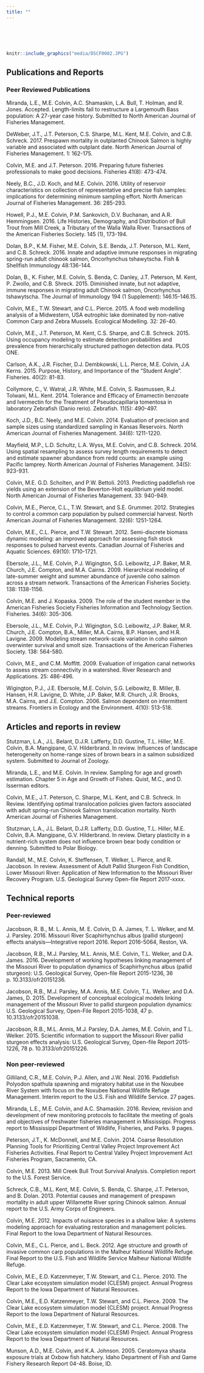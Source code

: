 ```yaml
---
title: ""
---
```

<br>
<br>
<br>
```r
knitr::include_graphics("media/DSCF0082.JPG")
```
<!--
rmarkdown::render_site()# build website
rmarkdown::render_site("publications.Rmd")# build website
q(save="no")  
-->

## Publications and Reports

### Peer Reviewed Publications


Miranda, L.E., M.E. Colvin, A.C. Shamaskin, L.A. Bull, T. Holman, and R. 
Jones. Accepted. Length-limits fail to restructure a Largemouth Bass 
population: A 27-year case history. Submitted to North American Journal 
of Fisheries Management. 

DeWeber, J.T., J.T. Peterson, C.S. Sharpe, M.L. Kent, M.E. Colvin, and 
C.B. Schreck. 2017. Prespawn mortality in outplanted Chinook Salmon is 
highly variable and associated with outplant date. North American 
Journal of Fisheries Management. 1: 162-175. 

Colvin, M.E. and J.T. Peterson. 2016. Preparing future fisheries 
professionals to make good decisions. Fisheries 41(8): 473-474. 

Neely, B.C., J.D. Koch, and M.E. Colvin. 2016. Utility of reservoir 
characteristics on collection of representative and precise fish 
samples: implications for determining minimum sampling effort. North 
American Journal of Fisheries Management. 36: 285-293. 

Howell, P.J., M.E. Colvin, P.M. Sankovich, D.V. Buchanan, and A.R. 
Hemmingsen. 2016. Life Histories, Demography, and Distribution of Bull 
Trout from Mill Creek, a Tributary of the Walla Walla River. 
Transactions of the American Fisheries Society. 145 (1), 173-194. 

Dolan, B.P., K.M. Fisher, M.E. Colvin, S.E. Benda, J.T. Peterson, M.L. 
Kent, and C.B. Schreck. 2016. Innate and adaptive immune responses in 
migrating spring-run adult chinook salmon, Oncorhynchus tshawytscha. 
Fish & Shellfish Immunology 48:136-144. 

Dolan, B., K. Fisher, M.E. Colvin, S. Benda, C. Danley, J.T. Peterson, 
M. Kent, P. Zwollo, and C.B. Shreck. 2015. Diminished innate, but not 
adaptive, immune responses in migrating adult Chinook salmon, 
Oncorhynchus tshawytscha. The Journal of Immunology 194 (1 Supplement): 
146.15-146.15. 

Colvin, M.E., T.W. Stewart, and C.L. Pierce. 2015. A food web modelling 
analysis of a Midwestern, USA eutrophic lake dominated by non-native 
Common Carp and Zebra Mussels. Ecological Modelling. 32: 26-40. 

Colvin, M.E., J.T. Peterson, M. Kent, C.S. Sharpe, and C.B. Schreck. 
2015. Using occupancy modeling to estimate detection probabilities and 
prevalence from hierarchically structured pathogen detection data. PLOS 
ONE. 

Carlson, A.K., J.R. Fischer, D.J. Dembkowski, L.L. Pierce, M.E. Colvin, 
J.A. Kerns. 2015. Purpose, History, and Importance of the "Student 
Angle". Fisheries. 40(2): 81-83. 

Collymore, C., V. Watral, J.R. White, M.E. Colvin, S. Rasmussen, R.J. 
Tolwani, M.L. Kent. 2014. Tolerance and Efficacy of Emamectin benzoate 
and Ivermectin for the Treatment of Pseudocapillaria tomentosa in 
laboratory Zebrafish (Danio rerio). Zebrafish. 11(5): 490-497. 

Koch, J.D., B.C. Neely, and M.E. Colvin. 2014. Evaluation of precision 
and sample sizes using standardized sampling in Kansas Reservoirs. North 
American Journal of Fisheries Management. 34(6): 1211-1220. 

Mayfield, M.P., L.D. Schultz, L.A. Wyss, M.E. Colvin, and C.B. Schreck. 
2014. Using spatial resampling to assess survey length requirements to 
detect and estimate spawner abundance from redd counts: an example using 
Pacific lamprey. North American Journal of Fisheries Management. 34(5): 
923-931. 


Colvin, M.E. G.D. Scholten, and P.W. Bettoli. 2013. Predicting 
paddlefish roe yields using an extension of the Beverton-Holt 
equilibrium yield model. North American Journal of Fisheries Management. 
33: 940-949. 

Colvin, M.E., Pierce, C.L., T.W. Stewart, and S.E. Grummer. 2012. 
Strategies to control a common carp population by pulsed commercial 
harvest. North American Journal of Fisheries Management. 32(6): 
1251-1264. 


Colvin, M.E., C.L. Pierce, and T.W. Stewart. 2012. Semi-discrete biomass 
dynamic modeling: an improved approach for assessing fish stock 
responses to pulsed harvest events. Canadian Journal of Fisheries and 
Aquatic Sciences. 69(10): 1710-1721. 


Ebersole, J.L., M.E. Colvin, P.J. Wigington, S.G. Leibowitz, J.P. Baker, 
M.R. Church, J.E. Compton, and M.A. Cairns. 2009. Hierarchical modeling 
of late-summer weight and summer abundance of juvenile coho salmon 
across a stream network. Transactions of the American Fisheries Society. 
138: 1138-1156. 


Colvin, M.E. and J. Kopaska. 2009. The role of the student member in the 
American Fisheries Society Fisheries Information and Technology Section. 
Fisheries. 34(6): 305-306. 


Ebersole, J.L., M.E. Colvin, P.J. Wigington, S.G. Leibowitz, J.P. Baker, 
M.R. Church, J.E. Compton, B.A., Miller, M.A. Cairns, B.P. Hansen, and 
H.R. Lavigne. 2009. Modeling stream network-scale variation in coho 
salmon overwinter survival and smolt size. Transactions of the American 
Fisheries Society. 138: 564-580. 


Colvin, M.E., and C.M. Moffitt. 2009. Evaluation of irrigation canal 
networks to assess stream connectivity in a watershed. River Research 
and Applications. 25: 486-496. 


Wigington, P.J., J.E. Ebersole, M.E. Colvin, S.G. Leibowitz, B. Miller, 
B. Hansen, H.R. Lavigne, D. White, J.P. Baker, M.R. Church, J.R. Brooks, 
M.A. Cairns, and J.E. Compton. 2006. Salmon dependent on intermittent 
streams. Frontiers in Ecology and the Environment. 4(10): 513-518. 


## Articles and reports in review

Stutzman, L.A., J.L. Belant, D.J.R. Lafferty, D.D. Gustine, T.L. Hiller, 
M.E. Colvin, B.A. Mangipane, G.V. Hilderbrand. In review. Influences of 
landscape heterogeneity on home-range sizes of brown bears in a salmon 
subsidized system. Submitted to Journal of Zoology. 


Miranda, L.E., and M.E. Colvin. In review. Sampling for age and growth 
estimation. Chapter 5 in Age and Growth of Fishes. Quist, M.C., and D. 
Isserman editors. 


Colvin, M.E., J.T. Peterson, C. Sharpe, M.L. Kent, and C.B. Schreck. In 
Review. Identifying optimal translocation policies given factors 
associated with adult spring-run Chinook Salmon translocation mortality. 
North American Journal of Fisheries Management. 


Stutzman, L.A., J.L. Belant, D.J.R. Lafferty, D.D. Gustine, T.L. Hiller, 
M.E. Colvin, B.A. Mangipane, G.V. Hilderbrand. In review. Dietary 
plasticity in a nutrient-rich system does not influence brown bear body 
condition or denning. Submitted to Polar Biology. 


Randall, M., M.E. Colvin, K. Steffensen, T. Welker, L. Pierce, and R. 
Jacobson. In review. Assessment of Adult Pallid Sturgeon Fish Condition, 
Lower Missouri River: Application of New Information to the Missouri 
River Recovery Program. U.S. Geological Survey Open-file Report 
2017-xxxx. 


## Technical reports 

### Peer-reviewed

Jacobson, R. B., M. L. Annis, M. E. Colvin, D. A. James, T. L. Welker, 
and M. J. Parsley. 2016. Missouri River Scaphirhynchus albus (pallid 
sturgeon) effects analysis—Integrative report 2016. Report 2016-5064, 
Reston, VA. 


Jacobson, R.B., M.J. Parsley, M.L. Annis, M.E. Colvin, T.L. Welker, and 
D.A. James. 2016. Development of working hypotheses linking management 
of the Missouri River to population dynamics of Scaphirhynchus albus 
(pallid sturgeon): U.S. Geological Survey, Open-file Report 2015-1236, 
36 p. 10.3133/ofr20151236. 


Jacobson, R.B., M.J. Parsley, M.A. Annis, M.E. Colvin, T.L. Welker, and 
D.A. James, D. 2015. Development of conceptual ecological models linking 
management of the Missouri River to pallid sturgeon population dynamics: 
U.S. Geological Survey, Open-File Report 2015-1038, 47 p. 
10.3133/ofr20151038. 


Jacobson, R.B., M.L. Annis, M.J. Parsley, D.A. James, M.E. Colvin, and 
T.L. Welker. 2015. Scientific information to support the Missouri River 
pallid sturgeon effects analysis: U.S. Geological Survey, Open-file 
Report 2015-1226, 78 p. 10.3133/ofr20151226. 


### Non peer-reviewed

Gilliland, C.R., M.E. Colvin, P.J. Allen, and J.W. Neal. 2016. 
Paddlefish Polyodon spathula spawning and migratory habitat use in the 
Noxubee River System with focus on the Noxubee National Wildlife Refuge 
Management. Interim report to the U.S. Fish and Wildlife Service. 27 
pages. 


Miranda, L.E., M.E. Colvin, and A.C. Shamaskin. 2016. Review, revision 
and development of new monitoring protocols to facilitate the meeting of 
goals and objectives of freshwater fisheries management in Mississippi. 
Progress report to Mississippi Department of Wildlife, Fisheries, and 
Parks. 9 pages. 


Peterson, J.T., K. McDonnell, and M.E. Colvin. 2014. Coarse Resolution 
Planning Tools for Prioritizing Central Valley Project Improvement Act 
Fisheries Activities. Final Report to Central Valley Project Improvement 
Act Fisheries Program, Sacramento, CA. 


Colvin, M.E. 2013. Mill Creek Bull Trout Survival Analysis. Completion 
report to the U.S. Forest Service. 


Schreck, C.B., M.L. Kent, M.E. Colvin, S. Benda, C. Sharpe, J.T. 
Peterson, and B. Dolan. 2013. Potential causes and management of 
prespawn mortality in adult upper Willamette River spring Chinook 
salmon. Annual report to the U.S. Army Corps of Engineers. 


Colvin, M.E. 2012. Impacts of nuisance species in a shallow lake: A 
systems modeling approach for evaluating restoration and management 
policies. Final Report to the Iowa Department of Natural Resources. 


Colvin, M.E., C.L. Pierce, and L. Beck. 2012. Age structure and growth 
of invasive common carp populations in the Malheur National Wildlife 
Refuge. Final Report to the U.S. Fish and Wildlife Service Malheur 
National Wildlife Refuge. 


Colvin, M.E., E.D. Katzenmeyer, T.W. Stewart, and C.L. Pierce. 2010. The 
Clear Lake ecosystem simulation model (CLESM) project. Annual Progress 
Report to the Iowa Department of Natural Resources. 


Colvin, M.E., E.D. Katzenmeyer, T.W. Stewart, and C.L. Pierce. 2009. The 
Clear Lake ecosystem simulation model (CLESM) project. Annual Progress 
Report to the Iowa Department of Natural Resources. 


Colvin, M.E., E.D. Katzenmeyer, T.W. Stewart, and C.L. Pierce. 2008. The 
Clear Lake ecosystem simulation model (CLESM) Project. Annual Progress 
Report to the Iowa Department of Natural Resources. 


Munson, A.D., M.E. Colvin, and K.A. Johnson. 2005. Ceratomyxa shasta 
exposure trials at Oxbow fish hatchery. Idaho Department of Fish and 
Game Fishery Research Report 04-48. Boise, ID. 



